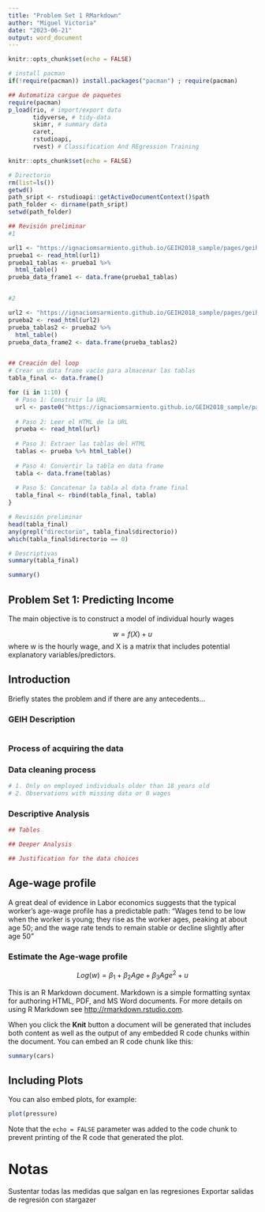 ```yaml
---
title: "Problem Set 1 RMarkdown"
author: "Miguel Victoria"
date: "2023-06-21"
output: word_document
---
```

```r
knitr::opts_chunk$set(echo = FALSE)

# install pacman
if(!require(pacman)) install.packages("pacman") ; require(pacman)

## Automatiza cargue de paquetes
require(pacman)
p_load(rio, # import/export data
       tidyverse, # tidy-data
       skimr, # summary data
       caret,
       rstudioapi,
       rvest) # Classification And REgression Training
```

```r
knitr::opts_chunk$set(echo = FALSE)

# Directorio 
rm(list=ls())
getwd()
path_sript <- rstudioapi::getActiveDocumentContext()$path
path_folder <- dirname(path_sript)
setwd(path_folder)
```


```r
## Revisión preliminar
#1

url1 <- "https://ignaciomsarmiento.github.io/GEIH2018_sample/pages/geih_page_1.html"
prueba1 <- read_html(url1)
prueba1_tablas <- prueba1 %>% 
  html_table()
prueba_data_frame1 <- data.frame(prueba1_tablas)


#2

url2 <- "https://ignaciomsarmiento.github.io/GEIH2018_sample/pages/geih_page_2.html"
prueba2 <- read_html(url2)
prueba_tablas2 <- prueba2 %>% 
  html_table()
prueba_data_frame2 <- data.frame(prueba_tablas2)


## Creación del loop
# Crear un data frame vacío para almacenar las tablas
tabla_final <- data.frame()

for (i in 1:10) {
  # Paso 1: Construir la URL
  url <- paste0("https://ignaciomsarmiento.github.io/GEIH2018_sample/pages/geih_page_", i, ".html")
  
  # Paso 2: Leer el HTML de la URL
  prueba <- read_html(url)
  
  # Paso 3: Extraer las tablas del HTML
  tablas <- prueba %>% html_table()
  
  # Paso 4: Convertir la tabla en data frame
  tabla <- data.frame(tablas)
  
  # Paso 5: Concatenar la tabla al data frame final
  tabla_final <- rbind(tabla_final, tabla)
}

# Revisión preliminar
head(tabla_final)
any(grepl("directorio", tabla_final$directorio))
which(tabla_final$directorio == 0)

# Descriptivas
summary(tabla_final)

summary()

```


## Problem Set 1: Predicting Income
The main objective is to construct a model of individual hourly wages

$$
w=f(X)+u
$$
where w is the hourly wage, and X is a matrix that includes potential explanatory variables/predictors.

## Introduction

Briefly states the problem and if there are any antecedents...

### GEIH Description
```r



```

### Process of acquiring the data



### Data cleaning process

```r
# 1. Only on employed individuals older than 18 years old
# 2. Observations with missing data or 0 wages

```


### Descriptive Analysis

```r


 

## Tables

## Deeper Analysis

## Justification for the data choices


```

## Age-wage profile

A great deal of evidence in Labor economics suggests that the typical worker’s age-wage profile has a predictable path: “Wages tend to be low when the worker is young; they rise as the worker ages, peaking at about age 50; and the wage rate tends to remain stable or decline slightly after age 50”

###  Estimate the Age-wage profile
$$
Log(w)=\beta_1+\beta_2Age+\beta_3Age^2+u
$$





This is an R Markdown document. Markdown is a simple formatting syntax for authoring HTML, PDF, and MS Word documents. For more details on using R Markdown see <http://rmarkdown.rstudio.com>.

When you click the **Knit** button a document will be generated that includes both content as well as the output of any embedded R code chunks within the document. You can embed an R code chunk like this:

```r
summary(cars)
```

## Including Plots

You can also embed plots, for example:

```r
plot(pressure)
```

Note that the `echo = FALSE` parameter was added to the code chunk to prevent printing of the R code that generated the plot.


# Notas
Sustentar todas las medidas que salgan en las regresiones
Exportar salidas de regresión con stargazer